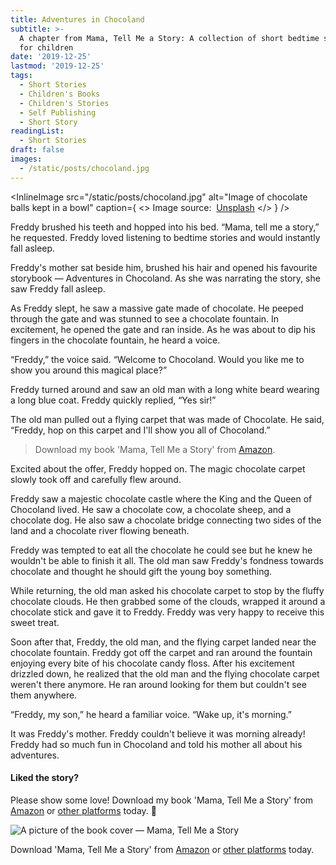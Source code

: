 ```yaml
---
title: Adventures in Chocoland
subtitle: >-
  A chapter from Mama, Tell Me a Story: A collection of short bedtime stories
  for children
date: '2019-12-25'
lastmod: '2019-12-25'
tags:
  - Short Stories
  - Children's Books
  - Children's Stories
  - Self Publishing
  - Short Story
readingList:
  - Short Stories
draft: false
images:
  - /static/posts/chocoland.jpg
---
```


<InlineImage
  src="/static/posts/chocoland.jpg"
  alt="Image of chocolate balls kept in a bowl"
  caption={
    <>
      Image source:&nbsp;
      <a href="https://unsplash.com/photos/chocolates-on-tray-6X9oAyzgVHs">Unsplash</a>
    </>
  }
/>

Freddy brushed his teeth and hopped into his bed. “Mama, tell me a story,” he requested. Freddy loved listening to bedtime stories and would instantly fall asleep.

Freddy's mother sat beside him, brushed his hair and opened his favourite storybook — Adventures in Chocoland. As she was narrating the story, she saw Freddy fall asleep.

As Freddy slept, he saw a massive gate made of chocolate. He peeped through the gate and was stunned to see a chocolate fountain. In excitement, he opened the gate and ran inside. As he was about to dip his fingers in the chocolate fountain, he heard a voice.

“Freddy,” the voice said. “Welcome to Chocoland. Would you like me to show you around this magical place?”

Freddy turned around and saw an old man with a long white beard wearing a long blue coat. Freddy quickly replied, “Yes sir!”

The old man pulled out a flying carpet that was made of Chocolate. He said, “Freddy, hop on this carpet and I'll show you all of Chocoland.”

> Download my book 'Mama, Tell Me a Story' from [Amazon](http://bit.ly/MamaTellMeAStory).

Excited about the offer, Freddy hopped on. The magic chocolate carpet slowly took off and carefully flew around.

Freddy saw a majestic chocolate castle where the King and the Queen of Chocoland lived. He saw a chocolate cow, a chocolate sheep, and a chocolate dog. He also saw a chocolate bridge connecting two sides of the land and a chocolate river flowing beneath.

Freddy was tempted to eat all the chocolate he could see but he knew he wouldn't be able to finish it all. The old man saw Freddy's fondness towards chocolate and thought he should gift the young boy something.

While returning, the old man asked his chocolate carpet to stop by the fluffy chocolate clouds. He then grabbed some of the clouds, wrapped it around a chocolate stick and gave it to Freddy. Freddy was very happy to receive this sweet treat.

Soon after that, Freddy, the old man, and the flying carpet landed near the chocolate fountain. Freddy got off the carpet and ran around the fountain enjoying every bite of his chocolate candy floss. After his excitement drizzled down, he realized that the old man and the flying chocolate carpet weren't there anymore. He ran around looking for them but couldn't see them anywhere.

“Freddy, my son,” he heard a familiar voice. “Wake up, it's morning.”

It was Freddy's mother. Freddy couldn't believe it was morning already! Freddy had so much fun in Chocoland and told his mother all about his adventures.

#### Liked the story?

Please show some love! Download my book 'Mama, Tell Me a Story' from [Amazon](http://bit.ly/MamaTellMeAStory) or [other platforms](https://mamatellmeastory.clydedsouza.net/) today. 🙂

![A picture of the book cover — Mama, Tell Me a Story](/static/posts/mamatellmeastory.png)

Download 'Mama, Tell Me a Story' from [Amazon](http://bit.ly/MamaTellMeAStory) or [other platforms](https://mamatellmeastory.clydedsouza.net/) today.
